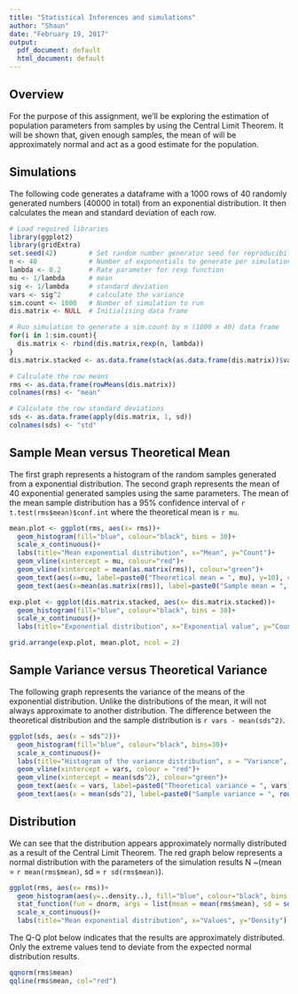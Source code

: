 ```yaml
---
title: "Statistical Inferences and simulations"
author: "Shaun"
date: "February 19, 2017"
output:
  pdf_document: default
  html_document: default
---
```

## Overview
For the purpose of this assignment, we'll be exploring the estimation of population parameters from samples by using the Central Limit Theorem. It will be shown that, given enough samples, the mean of will be approximately normal and act as a good estimate for the population.

## Simulations
The following code generates a dataframe with a 1000 rows of 40 randomly generated numbers (40000 in total) from an exponential distribution.
It then calculates the mean and standard deviation of each row.

```r
# Load required libraries
library(ggplot2)
library(gridExtra)
set.seed(42)        # Set random number generator seed for reproducibility
n <- 40             # Number of exponentials to generate per simulation
lambda <- 0.2       # Rate parameter for rexp function
mu <- 1/lambda      # mean 
sig <- 1/lambda     # standard deviation
vars <- sig^2       # calculate the variance
sim.count <- 1000   # Number of simulation to run
dis.matrix <- NULL  # Initialising data frame

# Run simulation to generate a sim.count by n (1000 x 40) data frame 
for(i in 1:sim.count){
  dis.matrix <- rbind(dis.matrix,rexp(n, lambda))
}
dis.matrix.stacked <- as.data.frame(stack(as.data.frame(dis.matrix))$values)

# Calculate the row means
rms <- as.data.frame(rowMeans(dis.matrix))
colnames(rms) <- "mean"

# Calculate the row standard deviations
sds <- as.data.frame(apply(dis.matrix, 1, sd))
colnames(sds) <- "std"
```

## Sample Mean versus Theoretical Mean

The first graph represents a histogram of the random samples generated from a exponential distribution. 
The second graph represents the mean of 40 exponential generated samples using the same parameters.
The mean of the mean sample distribution has a 95% confidence interval of `r t.test(rms$mean)$conf.int` where the theoretical mean is `r mu`. 

```r
mean.plot <- ggplot(rms, aes(x= rms))+
  geom_histogram(fill="blue", colour="black", bins = 30)+
  scale_x_continuous()+
  labs(title="Mean exponential distribution", x="Mean", y="Count")+
  geom_vline(xintercept = mu, colour="red")+
  geom_vline(xintercept = mean(as.matrix(rms)), colour="green")+
  geom_text(aes(x=mu, label=paste0("Theoretical mean = ", mu), y=10), colour="red")+
  geom_text(aes(x=mean(as.matrix(rms)), label=paste0("Sample mean = ", round(mean(as.matrix(rms)),2)), y=30), colour="green")

exp.plot <- ggplot(dis.matrix.stacked, aes(x= dis.matrix.stacked))+
  geom_histogram(fill="blue", colour="black", bins = 30)+
  scale_x_continuous()+
  labs(title="Exponential distribution", x="Exponential value", y="Count")

grid.arrange(exp.plot, mean.plot, ncol = 2)
```

## Sample Variance versus Theoretical Variance

The following graph represents the variance of the means of the exponential distribution.
Unlike the distributions of the mean, it will not always approximate to another distribution.
The difference between the theoretical distribution and the sample distribution is `r vars - mean(sds^2)`.

```r
ggplot(sds, aes(x = sds^2))+
  geom_histogram(fill="blue", colour="black", bins=30)+
  scale_x_continuous()+
  labs(title="Histogram of the variance distribution", x = "Variance", y = "Count")+
  geom_vline(xintercept = vars, colour = "red")+
  geom_vline(xintercept = mean(sds^2), colour="green")+
  geom_text(aes(x = vars, label=paste0("Theoretical variance = ", vars), y=10), colour="red")+
  geom_text(aes(x = mean(sds^2), label=paste0("Sample variance = ", round(mean(sds^2),2)), y=30), colour="green")
```

## Distribution

We can see that the distribution appears approximately normally distributed as a result of the Central Limit Theorem.
The red graph below represents a normal distribution with the parameters of the simulation results N ~(mean = `r mean(rms$mean)`, sd = `r sd(rms$mean)`).

```r
ggplot(rms, aes(x= rms))+
  geom_histogram(aes(y=..density..), fill="blue", colour="black", bins = 30)+
  stat_function(fun = dnorm, args = list(mean = mean(rms$mean), sd = sd(rms$mean)), lwd = 2, col = 'red')+
  scale_x_continuous()+
  labs(title="Mean exponential distribution", x="Values", y="Density")
```

The Q-Q plot below indicates that the results are approximately distributed. Only the extreme values tend to deviate from 
the expected normal distribution results.
```r
qqnorm(rms$mean)
qqline(rms$mean, col="red")
```